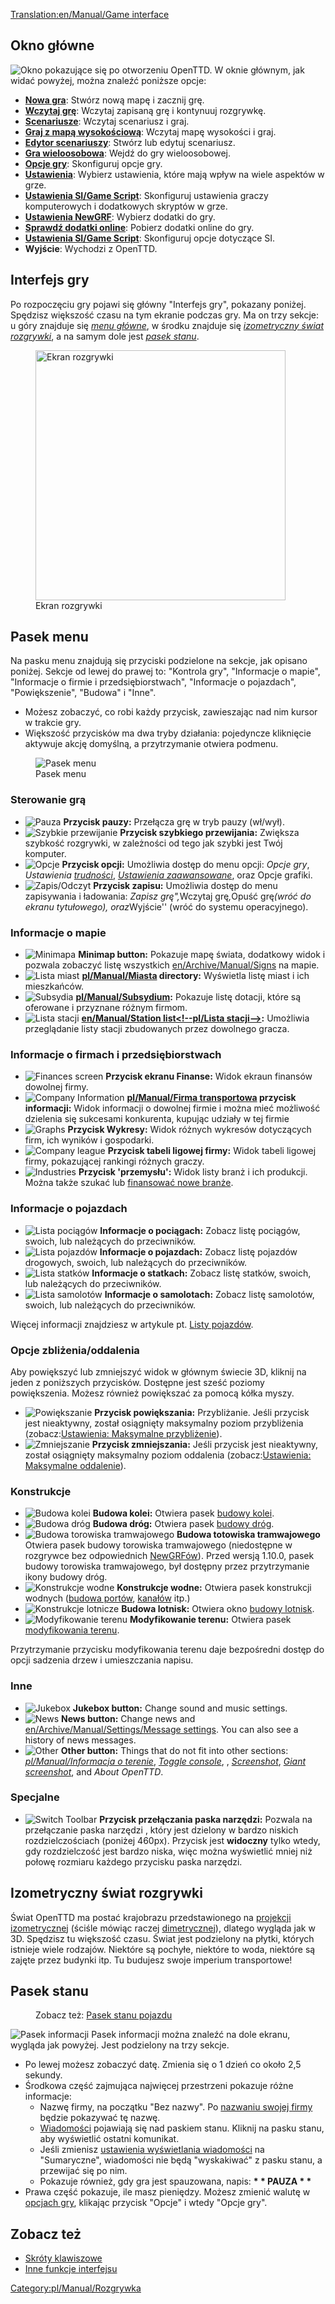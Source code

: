 [[Translation:en/Manual/Game interface]]
{{pl/Tłumaczenie|oryg. = en/Manual/Game interface
|z     = en
|Postępy = 75
}}

{{pl/Manual/Spis treści}}
==Okno główne==
[[File:pl/Manual/OknoGłównePL.png|frame|center|Okno pokazujące się po otworzeniu OpenTTD.]]
W oknie głównym, jak widać powyżej, można znaleźć poniższe opcje:
* '''[[pl/Manual/Tutorial/Main Page|Nowa gra]]''': Stwórz nową mapę i zacznij grę.
* '''[[pl/Archive/Manual/Zapis gry|Wczytaj grę]]''': Wczytaj zapisaną grę i kontynuuj rozgrywkę.
* '''[[<!--pl/Scenariusze-->pl/Archive/Manual/Scenariusz|Scenariusze]]''': Wczytaj scenariusz i graj.
* '''[[pl/Manual/Mapa wysokościowa|Graj z mapą wysokościową]]''': Wczytaj mapę wysokości i graj.
* '''[[pl/Manual/Edytor Scenariuszy|Edytor scenariuszy]]''': Stwórz lub edytuj scenariusz.
* '''[[pl/Manual/Gra wieloosobowa|Gra wieloosobowa]]''': Wejdź do gry wieloosobowej.
* '''[[pl/Manual/Opcje gry|Opcje gry]]''': Skonfiguruj opcje gry.
* '''[[pl/Archive/Manual/Settings/Ustawienia|Ustawienia]]''': Wybierz ustawienia, które mają wpływ na wiele aspektów w grze.
* '''[[<!--pl/Ustawienia SI/Game Script-->pl/Manual/GS|Ustawienia SI/Game Script]]''': Skonfiguruj ustawienia graczy komputerowych i dodatkowych skryptów w grze.
* '''[[pl/Manual/NewGRF|Ustawienia NewGRF]]''': Wybierz dodatki do gry.
* '''[[pl/Manual/Dodatki Online|Sprawdź dodatki online]]''': Pobierz dodatki online do gry.
* '''[[pl/Manual/Ustawienia SI/GameScript|Ustawienia SI/Game Script]]''': Skonfiguruj opcje dotyczące SI.
* '''Wyjście''': Wychodzi z OpenTTD.

==Interfejs gry==
Po rozpoczęciu gry pojawi się główny "Interfejs gry", pokazany poniżej. Spędzisz większość czasu na tym ekranie podczas gry. Ma on trzy sekcje: u góry znajduje się ''[[#pasek-menu|menu główne]]'', w środku znajduje się ''[[#izometryczny-swiat-rozgrywki|izometryczny świat rozgrywki]]'', a na samym dole jest ''[[#pasek-stanu|pasek stanu]]''.

[[File:pl/Manual/New game.png|thumb|none|400px|Ekran rozgrywki]]

==Pasek menu==
Na pasku menu znajdują się przyciski podzielone na sekcje, jak opisano poniżej. Sekcje od lewej do prawej to: "Kontrola gry", "Informacje o mapie", "Informacje o firmie i przedsiębiorstwach", "Informacje o pojazdach", "Powiększenie", "Budowa" i "Inne".
* Możesz zobaczyć, co robi każdy przycisk, zawieszając nad nim kursor w trakcie gry.  
* Większość przycisków ma dwa tryby działania: pojedyncze kliknięcie aktywuje akcję domyślną, a przytrzymanie otwiera podmenu.

[[File:en/Manual/Menu bar.png|none|frame|Pasek menu]]

===Sterowanie grą===
*[[File:en/Manual/Pause button.png|Pauza]] '''Przycisk pauzy:''' Przełącza grę w tryb pauzy (wł/wył).
*[[File:en/Manual/Fast Forward button.png|Szybkie przewijanie]] '''Przycisk szybkiego przewijania:''' Zwiększa szybkość rozgrywki, w zależności od tego jak szybki jest Twój komputer.
*[[File:en/Manual/Options button.png|Opcje]] '''Przycisk opcji:''' Umożliwia dostęp do menu opcji: ''Opcje gry'', ''Ustawienia [[pl/Archive/Manual/Settings/Trudność|trudności]]'', ''[[<!--pl/Ustawienia zaawansowane-->pl/Archive/Manual/Settings/Ustawienia|Ustawienia zaawansowane]]'', oraz Opcje grafiki.
*[[File:en/Manual/Save Load button.png|Zapis/Odczyt]] '''Przycisk zapisu:''' Umożliwia dostęp do menu zapisywania i ładowania: ''Zapisz grę", ''Wczytaj grę'', ''Opuść grę'' (wróć do ekranu tytułowego), oraz ''Wyjście'' (wróć do systemu operacyjnego).

===Informacje o mapie===
*[[File:en/Manual/Minimap button.png|Minimapa]] '''Minimap button:''' Pokazuje mapę świata, dodatkowy widok i pozwala zobaczyć listę wszystkich [[en/Archive/Manual/Signs]] na mapie.
*[[File:en/Manual/Minimap button.png|Lista miast]] '''[[pl/Manual/Miasta]] directory:''' Wyświetla listę miast i ich mieszkańców.
*[[File:en/Manual/Subsidies button.png|Subsydia]] '''[[pl/Manual/Subsydium]]:''' Pokazuje listę dotacji, które są oferowane i przyznane różnym firmom.
*[[File:en/Manual/Station list button.png|Lista stacji]] '''[[en/Manual/Station list<!--pl/Lista stacji-->]]:''' Umożliwia przeglądanie listy stacji zbudowanych przez dowolnego gracza.

===Informacje o firmach i przedsiębiorstwach===
*[[File:en/Manual/Finances screen button.png|Finances screen]] '''Przycisk ekranu Finanse:''' Widok ekraun finansów dowolnej firmy.
*[[File:en/Manual/Company information button.png|Company Information]] '''[[pl/Manual/Firma transportowa]] przycisk informacji:''' Widok informacji o dowolnej firmie i można mieć możliwość dzielenia się sukcesami konkurenta, kupując udziały w tej firmie
*[[File:en/Manual/Graphs button.png|Graphs]] '''Przycisk Wykresy:''' Widok różnych wykresów dotyczących firm, ich wyników i gospodarki.
*[[File:en/Manual/Company league table button.png|Company league]] '''Przycisk tabeli ligowej firmy:''' Widok tabeli ligowej firmy, pokazującej rankingi różnych graczy.
*[[File:en/Manual/Industry button.png|Industries]] '''Przycisk <span title=Industry>'przemysłu'</span>:''' Widok listy branż i ich produkcji. Można także szukać lub [[pl/Manual/Przedsiębiorstwa#oplacanie-nowych-przedsiebiorstw|finansować nowe branże]].

===Informacje o pojazdach===
*[[File:en/Manual/Train Information button.png|Lista pociągów]] '''Informacje o pociągach:''' Zobacz listę pociągów, swoich, lub należących do przeciwników.
*[[File:en/Manual/Road Vehicle Information button.png|Lista pojazdów]] '''Informacje o pojazdach:''' Zobacz listę pojazdów drogowych, swoich, lub należących do przeciwników.
*[[File:en/Manual/Ship Information button.png|Lista statków]] '''Informacje o statkach:''' Zobacz listę statków, swoich, lub należących do przeciwników.
*[[File:en/Manual/Aircraft Information button.png|Lista samolotów]] '''Informacje o samolotach:''' Zobacz listę samolotów, swoich, lub należących do przeciwników.

Więcej informacji znajdziesz w artykule pt. [[en/Manual/Vehicle lists<!--pl/Listy pojazdów-->|Listy pojazdów]].

===Opcje zbliżenia/oddalenia===
Aby powiększyć lub zmniejszyć widok w głównym świecie 3D, kliknij na jeden z poniższych przycisków. Dostępne jest sześć poziomy powiększenia. Możesz również powiększać za pomocą kółka myszy.
*[[File:en/Manual/Zoom in button.png|Powiększanie]] '''Przycisk powiększania:''' Przybliżanie. Jeśli przycisk jest nieaktywny, został osiągnięty maksymalny poziom przybliżenia (zobacz:[[pl/Archive/Unmapped/Ustawienia/Grafika#maksymalne-przyblizenie|Ustawienia: Maksymalne przybliżenie]]).
*[[File:en/Manual/Zoom out button.png|Zmniejszanie]] '''Przycisk zmniejszania:''' Jeśli przycisk jest nieaktywny, został osiągnięty maksymalny poziom oddalenia (zobacz:[[pl/Archive/Unmapped/Ustawienia/Grafika#maksymalne-oddalenie|Ustawienia: Maksymalne oddalenie]]).
===Konstrukcje===
*[[File:en/Manual/Railroad build button.png|Budowa kolei]] '''Budowa kolei:''' Otwiera pasek [[pl/Manual/Budowa torów|budowy kolei]].
*[[File:en/Manual/Road build button.png|Budowa dróg]] '''Budowa dróg:''' Otwiera pasek [[<!--pl/Budowa dróg-->pl/Manual/Drogi|budowy dróg]].
*[[File:pl/Manual/Tramways build button.png|Budowa torowiska tramwajowego]] '''Budowa totowiska tramwajowego''' Otwiera pasek budowy torowiska tramwajowego (niedostępne w rozgrywce bez odpowiednich [[pl/Manual/NewGRF|NewGRFów]]). Przed wersją 1.10.0, pasek budowy torowiska tramwajowego, był dostępny przez przytrzymanie ikony budowy dróg.
*[[File:en/Manual/Dock build button.png|Konstrukcje wodne]] '''Konstrukcje wodne:''' Otwiera pasek konstrukcji wodnych ([[<!--pl/Budowa portów-->pl/Manual/Żegluga#budowa-doku|budowa portów]], [[<!--pl/Budowa kanałów-->pl/Manual/Infrastruktura wodna#kanal|kanałów]] itp.)
*[[File:en/Manual/Airport build button.png|Konstrukcje lotnicze]] '''Budowa lotnisk:''' Otwiera okno [[<!--pl/Budowa lotnisk-->pl/Manual/Konstrukcja lotniska|budowy lotnisk]].
*[[File:en/Manual/Landscaping button.png|Modyfikowanie terenu]] '''Modyfikowanie terenu:''' Otwiera pasek [[pl/Manual/Kształtowanie terenu|modyfikowania terenu]].

Przytrzymanie przycisku modyfikowania terenu daje bezpośredni dostęp do opcji sadzenia drzew i umieszczania napisu.

===Inne===
*[[File:en/Manual/Sound Music button.png|Jukebox]] '''Jukebox button:''' Change sound and music settings.
*[[File:en/Manual/News button.png|News]] '''News button:''' Change news and [[en/Archive/Manual/Settings/Message settings]]. You can also see a history of news messages.
*[[File:en/Manual/Other button.png|Other]] '''Other button:''' Things that do not fit into other sections: ''[[pl/Manual/Informacja o terenie]]'', ''[[pl/Manual/Konsola|Toggle console]]'', ''[[<!--en/AI Debug-->pl/Development/Script/SI/AIInfo#informacje-debugowania|]]'', ''[[en/Manual/Screenshot|Screenshot]]'', ''[[en/Manual/Screenshot|Giant screenshot]]'', and ''About OpenTTD''.

===Specjalne===
*[[File:en/Manual/ToggleButton.png|Switch Toolbar]] '''Przycisk przełączania paska narzędzi:''' Pozwala na <!--[[en/Switch toolbar|-->przełączanie paska narzędzi<!--]]--> , który jest dzielony w bardzo niskich rozdzielczościach (poniżej 460px). Przycisk jest '''widoczny''' tylko wtedy, gdy rozdzielczość jest bardzo niska, więc można wyświetlić mniej niż połowę rozmiaru każdego przycisku paska narzędzi.

==Izometryczny świat rozgrywki==
Świat OpenTTD ma postać krajobrazu przedstawionego na [http://en.wikipedia.org/wiki/Video_games_with_isometric_graphics projekcji izometrycznej] (ściśle mówiąc raczej [http://en.wikipedia.org/wiki/Dimetric_projection#Three_types_of_axonometric_projections dimetrycznej]), dlatego wygląda jak w 3D. Spędzisz tu większość czasu. Świat jest podzielony na płytki, których istnieje wiele rodzajów. Niektóre są pochyłe, niektóre to woda, niektóre są zajęte przez budynki itp. Tu budujesz swoje imperium transportowe!

==Pasek stanu==

:Zobacz też: [[pl/Manual/Pasek stanu pojazdu|Pasek stanu pojazdu]]

[[File:pl/Manual/Status-bar.png|none|frame|Pasek informacji]]
Pasek informacji można znaleźć na dole ekranu, wygląda jak powyżej. Jest podzielony na trzy sekcje.
*Po lewej możesz zobaczyć datę. Zmienia się o 1 dzień co około 2,5 sekundy.
*Środkowa część zajmująca najwięcej przestrzeni pokazuje różne informacje:
**Nazwę firmy, na początku "Bez nazwy". Po [[pl/Manual/Firma transportowa|nazwaniu swojej firmy]] będzie pokazywać tę nazwę.
**[[en/Archive/Manual/News messages<!--pl/Wiadomości-->|Wiadomości]] pojawiają się nad paskiem stanu. Kliknij na pasku stanu, aby wyświetlić ostatni komunikat.
**Jeśli zmienisz [[pl/Archive/Unmapped/Ustawienia/Wiadomości i porady|ustawienia wyświetlania wiadomości]] na "Sumaryczne", wiadomości nie będą "wyskakiwać" z pasku stanu, a przewijać się po nim.
**Pokazuje również, gdy gra jest spauzowana, napis: '''* * PAUZA * *'''
*Prawa część pokazuje, ile masz pieniędzy. Możesz zmienić walutę w [[pl/Manual/Opcje gry|opcjach gry]], klikając przycisk "Opcje" i wtedy "Opcje gry".

==Zobacz też==
* [[pl/Manual/Skróty klawiszowe|Skróty klawiszowe]]
* [[en/Archive/Manual/Other Interface Features<!--pl/Inne funkcje interfejsu-->|Inne funkcje interfejsu]]

[[Category:pl/Manual/Rozgrywka]]